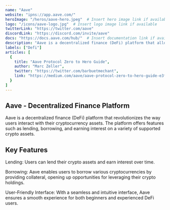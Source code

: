 ---
name: "Aave"
website: "ipns://app.aave.com/"
heroImage: "/heros/aave-hero.jpeg"  # Insert hero image link if available
logo: "/icons/aave-logo.jpg"  # Insert logo image link if available
twitterLink: "https://twitter.com/aave"
discordLink: "https://discord.com/invite/aave"
docs: "https://docs.aave.com/hub/"  # Insert documentation link if available
description: "Aave is a decentralized finance (DeFi) platform that allows users to lend, borrow, and earn interest on cryptocurrency assets."
labels: ["Defi"]
articles: [
  {
    title: "Aave Protocol Zero to Hero Guide",
    author: "Marc Zeller",
    twitter: "https://twitter.com/barbuetmechant",
    link: "https://medium.com/aave/aave-protocol-zero-to-hero-guide-e3f206e57e45"
  }
]
---

## Aave - Decentralized Finance Platform

Aave is a decentralized finance (DeFi) platform that revolutionizes the way users interact with their cryptocurrency assets. The platform offers features such as lending, borrowing, and earning interest on a variety of supported crypto assets.

## Key Features

 Lending: Users can lend their crypto assets and earn interest over time.

 Borrowing: Aave enables users to borrow various cryptocurrencies by providing collateral, opening up opportunities for leveraging their crypto holdings.

 User-Friendly Interface: With a seamless and intuitive interface, Aave ensures a smooth experience for both beginners and experienced DeFi users.
